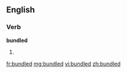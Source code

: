 ==English==

===Verb===
'''bundled'''

# {{past of|bundle}}

[[fr:bundled]]
[[mg:bundled]]
[[vi:bundled]]
[[zh:bundled]]